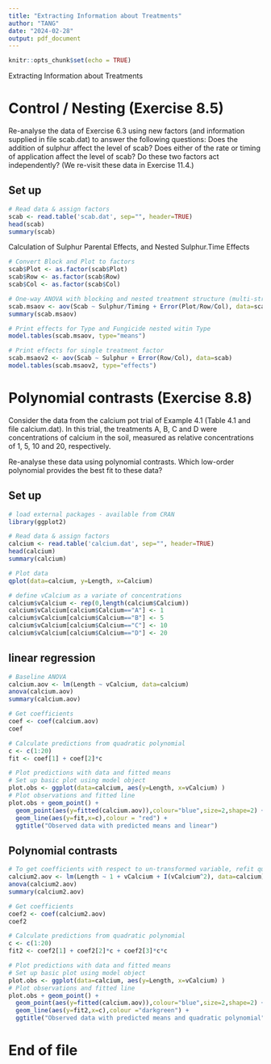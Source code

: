 ```yaml
---
title: "Extracting Information about Treatments"
author: "TANG"
date: "2024-02-28"
output: pdf_document
---
```


```r
knitr::opts_chunk$set(echo = TRUE)
```

Extracting Information about Treatments

# Control / Nesting (Exercise 8.5)
Re-analyse the data of Exercise 6.3 using new factors (and information supplied
in file scab.dat) to answer the following questions: Does the addition of sulphur
affect the level of scab? Does either of the rate or timing of application affect the
level of scab? Do these two factors act independently? (We re-visit these data in
Exercise 11.4.)

## Set up
```r
# Read data & assign factors
scab <- read.table('scab.dat', sep="", header=TRUE)
head(scab)
summary(scab)
```
Calculation of Sulphur Parental Effects, and Nested Sulphur.Time Effects
```r
# Convert Block and Plot to factors
scab$Plot <- as.factor(scab$Plot)
scab$Row <- as.factor(scab$Row)
scab$Col <- as.factor(scab$Col)

# One-way ANOVA with blocking and nested treatment structure (multi-stratum)
scab.msaov <- aov(Scab ~ Sulphur/Timing + Error(Plot/Row/Col), data=scab)
summary(scab.msaov)

# Print effects for Type and Fungicide nested witin Type
model.tables(scab.msaov, type="means")

# Print effects for single treatment factor
scab.msaov2 <- aov(Scab ~ Sulphur + Error(Row/Col), data=scab)
model.tables(scab.msaov2, type="effects")
```


# Polynomial contrasts (Exercise 8.8)
Consider the data from the calcium pot trial of Example 4.1 (Table 4.1 and file
calcium.dat). In this trial, the treatments A, B, C and D were concentrations of
calcium in the soil, measured as relative concentrations of 1, 5, 10 and 20, respectively.

Re-analyse these data using polynomial contrasts. Which low-order polynomial
provides the best fit to these data?

## Set up
```r
# load external packages - available from CRAN
library(ggplot2)

# Read data & assign factors
calcium <- read.table('calcium.dat', sep="", header=TRUE)
head(calcium)
summary(calcium)

# Plot data
qplot(data=calcium, y=Length, x=Calcium)

# define vCalcium as a variate of concentrations
calcium$vCalcium <- rep(0,length(calcium$Calcium))
calcium$vCalcium[calcium$Calcium=="A"] <- 1
calcium$vCalcium[calcium$Calcium=="B"] <- 5
calcium$vCalcium[calcium$Calcium=="C"] <- 10
calcium$vCalcium[calcium$Calcium=="D"] <- 20
```
## linear regression
```r
# Baseline ANOVA
calcium.aov <- lm(Length ~ vCalcium, data=calcium)
anova(calcium.aov)
summary(calcium.aov)

# Get coefficients
coef <- coef(calcium.aov)
coef

# Calculate predictions from quadratic polynomial
c <- c(1:20)
fit <- coef[1] + coef[2]*c 

# Plot predictions with data and fitted means
# Set up basic plot using model object
plot.obs <- ggplot(data=calcium, aes(y=Length, x=vCalcium) ) 
# Plot observations and fitted line
plot.obs + geom_point() + 
  geom_point(aes(y=fitted(calcium.aov)),colour="blue",size=2,shape=2) +
  geom_line(aes(y=fit,x=c),colour = "red") +
  ggtitle("Observed data with predicted means and linear")
```

## Polynomial contrasts
```r
# To get coefficients with respect to un-transformed variable, refit quadratic 
calcium2.aov <- lm(Length ~ 1 + vCalcium + I(vCalcium^2), data=calcium)
anova(calcium2.aov)
summary(calcium2.aov)

# Get coefficients
coef2 <- coef(calcium2.aov)
coef2

# Calculate predictions from quadratic polynomial
c <- c(1:20)
fit2 <- coef2[1] + coef2[2]*c + coef2[3]*c*c

# Plot predictions with data and fitted means
# Set up basic plot using model object
plot.obs <- ggplot(data=calcium, aes(y=Length, x=vCalcium) ) 
# Plot observations and fitted line
plot.obs + geom_point() + 
  geom_point(aes(y=fitted(calcium.aov)),colour="blue",size=2,shape=2) +
  geom_line(aes(y=fit2,x=c),colour ="darkgreen") +
  ggtitle("Observed data with predicted means and quadratic polynomial")
```

# End of file


